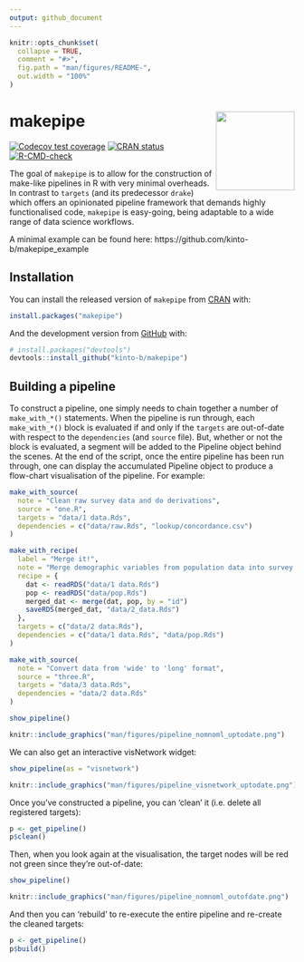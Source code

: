 ```yaml
---
output: github_document
---
```


<!-- README.md is generated from README.Rmd. Please edit that file -->

```r
knitr::opts_chunk$set(
  collapse = TRUE,
  comment = "#>",
  fig.path = "man/figures/README-",
  out.width = "100%"
)
```

# makepipe <img src='man/figures/logo.png' align="right" height="139"/>

<!-- badges: start -->
[![Codecov test coverage](https://codecov.io/gh/kinto-b/makepipe/branch/master/graph/badge.svg)](https://app.codecov.io/gh/kinto-b/makepipe?branch=master)
[![CRAN status](https://www.r-pkg.org/badges/version/makepipe)](https://CRAN.R-project.org/package=makepipe)
[![R-CMD-check](https://github.com/kinto-b/makepipe/actions/workflows/R-CMD-check.yaml/badge.svg)](https://github.com/kinto-b/makepipe/actions/workflows/R-CMD-check.yaml)
<!-- badges: end -->

The goal of `makepipe` is to allow for the construction of make-like pipelines in R with very minimal overheads. In contrast to `targets` (and its predecessor `drake`) which offers an opinionated pipeline framework that demands highly functionalised code, `makepipe` is easy-going, being adaptable to a wide range  of data science workflows.

A minimal example can be found here: https://github.com/kinto-b/makepipe_example

## Installation

You can install the released version of `makepipe` from [CRAN](https://CRAN.R-project.org) with:

``` r
install.packages("makepipe")
```

And the development version from [GitHub](https://github.com/) with:

``` r
# install.packages("devtools")
devtools::install_github("kinto-b/makepipe")
```


## Building a pipeline

To construct a pipeline, one simply needs to chain together a number of  `make_with_*()` statements. When the pipeline is run through, each  `make_with_*()` block is evaluated if and only if the `targets` are out-of-date  with respect to the `dependencies` (and `source` file). But, whether or not the block is evaluated, a segment will be added to the Pipeline object behind the scenes. At the end of the script, once the entire pipeline has been run  through, one can display the accumulated Pipeline object to produce a flow-chart visualisation of the pipeline. For example:

``` r
make_with_source(
  note = "Clean raw survey data and do derivations",
  source = "one.R",
  targets = "data/1 data.Rds",
  dependencies = c("data/raw.Rds", "lookup/concordance.csv")
)

make_with_recipe(
  label = "Merge it!",
  note = "Merge demographic variables from population data into survey data",
  recipe = {
    dat <- readRDS("data/1 data.Rds")
    pop <- readRDS("data/pop.Rds")
    merged_dat <- merge(dat, pop, by = "id")
    saveRDS(merged_dat, "data/2_data.Rds")
  },
  targets = c("data/2 data.Rds"),
  dependencies = c("data/1 data.Rds", "data/pop.Rds")
)

make_with_source(
  note = "Convert data from 'wide' to 'long' format",
  source = "three.R",
  targets = "data/3 data.Rds",
  dependencies = "data/2 data.Rds"
)

show_pipeline()
```

```r
knitr::include_graphics("man/figures/pipeline_nomnoml_uptodate.png")
```

We can also get an interactive visNetwork widget:

```r
show_pipeline(as = "visnetwork")
```

```r
knitr::include_graphics("man/figures/pipeline_visnetwork_uptodate.png")
```

Once you've constructed a pipeline, you can 'clean' it (i.e. delete all registered targets): 

```r
p <- get_pipeline()
p$clean()
```

Then, when you look again at the visualisation, the target nodes will be red not green since they're out-of-date:

```r
show_pipeline()
```

```r
knitr::include_graphics("man/figures/pipeline_nomnoml_outofdate.png")
```

And then you can 'rebuild' to re-execute the entire pipeline and re-create the cleaned targets:

```r
p <- get_pipeline()
p$build()
```

